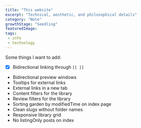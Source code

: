 ```yaml
---
title: "This website" 
excerpt: "Technical, aesthetic, and philosophical details"
category: "Note"
growthStage: "Seedling"
featuredImage: 
tags:
 - info
 - technology
---
```

Some things I want to add:
- [x] Bidirectional linking through `[[ ]]`
- Bidirectional preview windows
- Tooltips for external links
- External links in a new tab
- Content filters for the library
- Review filters for the library
- Sorting garden by modifiedTime on index page
- Clean slugs without folder names
- Responsive library grid
- No listingOnly posts on index
